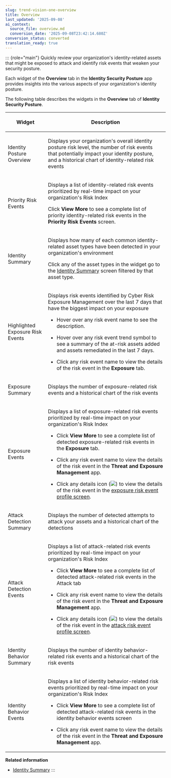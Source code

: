 ```yaml
---
slug: trend-vision-one-overview
title: Overview
last_updated: '2025-09-08'
ai_context:
  source_file: overview.md
  conversion_date: '2025-09-08T23:42:14.680Z'
conversion_status: converted
translation_ready: true
---
```


::: {role="main"}
Quickly review your organization's identity-related assets that might be exposed to attack and identify risk events that weaken your security posture.

Each widget of the **Overview** tab in the **Identity Security Posture** app provides insights into the various aspects of your organization's identity posture.

The following table describes the widgets in the **Overview** tab of **Identity Security Posture**.

<table>
<colgroup>
<col style="width: 25%" />
<col style="width: 75%" />
</colgroup>
<thead>
<tr>
<th><p>Widget</p></th>
<th><p>Description</p></th>
</tr>
</thead>
<tbody>
<tr>
<td><p>Identity Posture Overview</p></td>
<td><p>Displays your organization's overall identity posture risk level, the number of risk events that potentially impact your identity posture, and a historical chart of identity-related risk events</p></td>
</tr>
<tr>
<td><p>Priority Risk Events</p></td>
<td><p>Displays a list of identity-related risk events prioritized by real-time impact on your organization's Risk Index</p>
<p>Click <strong>View More</strong> to see a complete list of priority identity-related risk events in the <strong>Priority Risk Events</strong> screen.</p></td>
</tr>
<tr>
<td><p>Identity Summary</p></td>
<td><p>Displays how many of each common identity-related asset types have been detected in your organization's environment</p>
<p>Click any of the asset types in the widget go to the <a href="trend-vision-one-identity-summary">Identity Summary</a> screen filtered by that asset type.</p></td>
</tr>
<tr>
<td><p>Highlighted Exposure Risk Events</p></td>
<td><p>Displays risk events identified by Cyber Risk Exposure Management over the last 7 days that have the biggest impact on your exposure</p>
<ul>
<li><p>Hover over any risk event name to see the description.</p></li>
<li><p>Hover over any risk event trend symbol to see a summary of the at-risk assets added and assets remediated in the last 7 days.</p></li>
<li><p>Click any risk event name to view the details of the risk event in the <strong>Exposure</strong> tab.</p></li>
</ul></td>
</tr>
<tr>
<td><p>Exposure Summary</p></td>
<td><p>Displays the number of exposure-related risk events and a historical chart of the risk events</p></td>
</tr>
<tr>
<td><p>Exposure Events</p></td>
<td><p>Displays a list of exposure-related risk events prioritized by real-time impact on your organization's Risk Index</p>
<ul>
<li><p>Click <strong>View More</strong> to see a complete list of detected exposure-related risk events in the <strong>Exposure</strong> tab.</p></li>
<li><p>Click any risk event name to view the details of the risk event in the <strong>Threat and Exposure Management</strong> app.</p></li>
<li><p>Click any details icon (<img src="./images/details_icon=f45ada04-b746-40a7-a5f4-2166c059213c.webp" />) to view the details of the risk event in the <a href="trend-vision-one-exposure-risk-event-profile">exposure risk event profile screen</a>.</p></li>
</ul></td>
</tr>
<tr>
<td><p>Attack Detection Summary</p></td>
<td><p>Displays the number of detected attempts to attack your assets and a historical chart of the detections</p></td>
</tr>
<tr>
<td><p>Attack Detection Events</p></td>
<td><p>Displays a list of attack-related risk events prioritized by real-time impact on your organization's Risk Index</p>
<ul>
<li><p>Click <strong>View More</strong> to see a complete list of detected attack-related risk events in the Attack tab</p></li>
<li><p>Click any risk event name to view the details of the risk event in the <strong>Threat and Exposure Management</strong> app.</p></li>
<li><p>Click any details icon (<img src="./images/details_icon=f45ada04-b746-40a7-a5f4-2166c059213c.webp" />) to view the details of the risk event in the <a href="trend-vision-one-attack-risk-event-profile">attack risk event profile screen</a>.</p></li>
</ul></td>
</tr>
<tr>
<td>Identity Behavior Summary</td>
<td><p>Displays the number of identity behavior-related risk events and a historical chart of the risk events</p></td>
</tr>
<tr>
<td><p>Identity Behavior Events</p></td>
<td><p>Displays a list of identity behavior-related risk events prioritized by real-time impact on your organization's Risk Index</p>
<ul>
<li><p>Click <strong>View More</strong> to see a complete list of detected attack-related risk events in the identity behavior events screen</p></li>
<li><p>Click any risk event name to view the details of the risk event in the <strong>Threat and Exposure Management</strong> app.</p></li>
</ul></td>
</tr>
</tbody>
</table>

**Related information**

- [Identity Summary](identity-summary.md "View details about each common identity-related asset type detected in your environment.")
:::
